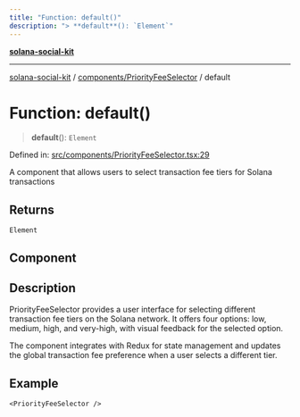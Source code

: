 ```yaml
---
title: "Function: default()"
description: "> **default**(): `Element`"
---
```


[**solana-social-kit**](../../../README.mdx)

***

[solana-social-kit](../../../README.mdx) / [components/PriorityFeeSelector](../README.mdx) / default

# Function: default()

> **default**(): `Element`

Defined in: [src/components/PriorityFeeSelector.tsx:29](https://github.com/SendArcade/solana-social-starter/blob/bd4b3556b8f469c27ebb06f4df65b3a36b43ba3b/src/components/PriorityFeeSelector.tsx#L29)

A component that allows users to select transaction fee tiers for Solana transactions

## Returns

`Element`

## Component

## Description

PriorityFeeSelector provides a user interface for selecting different transaction fee tiers
on the Solana network. It offers four options: low, medium, high, and very-high, with
visual feedback for the selected option.

The component integrates with Redux for state management and updates the global
transaction fee preference when a user selects a different tier.

## Example

```tsx
<PriorityFeeSelector />
```
